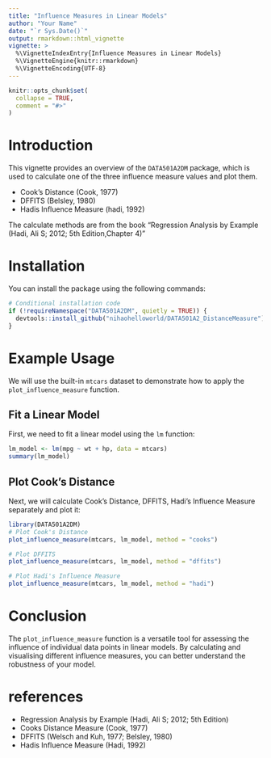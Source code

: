 ```yaml
---
title: "Influence Measures in Linear Models"
author: "Your Name"
date: "`r Sys.Date()`"
output: rmarkdown::html_vignette
vignette: >
  %\VignetteIndexEntry{Influence Measures in Linear Models}
  %\VignetteEngine{knitr::rmarkdown}
  %\VignetteEncoding{UTF-8}
---
```


```r
knitr::opts_chunk$set(
  collapse = TRUE,
  comment = "#>"
)
```

# Introduction

This vignette provides an overview of the `DATA501A2DM` package, which is used to calculate one of the three influence measure values and plot them.        

* Cook's Distance (Cook, 1977)
* DFFITS (Belsley, 1980)
* Hadis Influence Measure (hadi, 1992)        

The calculate methods are from the book "Regression Analysis by Example (Hadi, Ali S; 2012; 5th Edition,Chapter 4)"       

# Installation

You can install the package using the following commands:

```r
# Conditional installation code
if (!requireNamespace("DATA501A2DM", quietly = TRUE)) {
  devtools::install_github("nihaohelloworld/DATA501A2_DistanceMeasure")
}
```


# Example Usage

We will use the built-in `mtcars` dataset to demonstrate how to apply the `plot_influence_measure` function.        

## Fit a Linear Model       

First, we need to fit a linear model using the `lm` function:       

```r
lm_model <- lm(mpg ~ wt + hp, data = mtcars)
summary(lm_model)
```

## Plot Cook's Distance       

Next, we will calculate Cook's Distance, DFFITS, Hadi's Influence Measure separately and plot it:       

```r
library(DATA501A2DM)
# Plot Cook's Distance
plot_influence_measure(mtcars, lm_model, method = "cooks")

# Plot DFFITS
plot_influence_measure(mtcars, lm_model, method = "dffits")

# Plot Hadi's Influence Measure
plot_influence_measure(mtcars, lm_model, method = "hadi")
```

# Conclusion        

The `plot_influence_measure` function is a versatile tool for assessing the influence of individual data points in linear models. By calculating and visualising different influence measures, you can better understand the robustness of your model.        

# references        

* Regression Analysis by Example (Hadi, Ali S; 2012; 5th Edition)       
* Cooks Distance Measure (Cook, 1977)       
* DFFITS (Welsch and Kuh, 1977; Belsley, 1980)        
* Hadis Influence Measure (Hadi, 1992)        





















